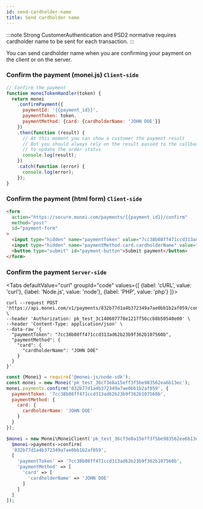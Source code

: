 ```yaml
---
id: send-cardholder-name
title: Send cardholder name
---
```


:::note
Strong CustomerAuthentication and PSD2 normative requires cardholder name to be sent for each transaction.
:::

You can send cardholder name when you are confirming your payment on the client or on the server.

### Confirm the payment (monei.js) `Client-side`

```js title="client.js"
// Confirm the payment
function moneiTokenHandler(token) {
  return monei
    .confirmPayment({
      paymentId: '{{payment_id}}',
      paymentToken: token,
      paymentMethod: {card: {cardholderName: 'JOHN DOE'}}
    })
    .then(function (result) {
      // At this moment you can show a customer the payment result
      // But you should always rely on the result passed to the callback endpoint on your server
      // to update the order status
      console.log(result);
    })
    .catch(function (error) {
      console.log(error);
    });
}
```

### Confirm the payment (html form) `Client-side`

```html
<form
  action="https://secure.monei.com/payments/{{payment_id}}/confirm"
  method="post"
  id="payment-form"
>
  <input type="hidden" name="paymentToken" value="7cc38b08ff471ccd313ad62b23b9f362b107560b" />
  <input type="hidden" name="paymentMethod.card.cardholderName" value="JOHN DOE" />
  <button type="submit" id="payment-button">Submit payment</button>
</form>
```

### Confirm the payment `Server-side`


<Tabs
  defaultValue="curl"
  groupId="code"
  values={[
    {label: 'cURL', value: 'curl'},
    {label: 'Node.js', value: 'node'},
    {label: 'PHP', value: 'php'}
  ]}>
<TabItem value="curl">

```shell script title="POST https://api.monei.com/v1/payments/{id}/confirm"
curl --request POST 'https://api.monei.com/v1/payments/832b77d1a4b372349a7ae0bb1b2af059/confirm' \
--header 'Authorization: pk_test_3c140607778e1217f56ccb8b50540e00' \
--header 'Content-Type: application/json' \
--data-raw '{
  "paymentToken": "7cc38b08ff471ccd313ad62b23b9f362b107560b",
  "paymentMethod": {
    "card": {
      "cardholderName": "JOHN DOE"
    }
  }
}'

```

</TabItem>

<TabItem value="node">

```js title="server.js"
const {Monei} = require('@monei-js/node-sdk');
const monei = new Monei('pk_test_36cf3e8a15eff3f5be983562ea6b13ec');
monei.payments.confirm('832b77d1a4b372349a7ae0bb1b2af059', {
  paymentToken: '7cc38b08ff471ccd313ad62b23b9f362b107560b',
  paymentMethod: {
    card: {
      cardholderName: 'JOHN DOE'
    }
  }
});
```

</TabItem>

<TabItem value="php">

```php title="server.php"
$monei = new Monei\MoneiClient('pk_test_36cf3e8a15eff3f5be983562ea6b13ec');
  $monei->payments->confirm(
  '832b77d1a4b372349a7ae0bb1b2af059',
  [
    'paymentToken' => '7cc38b08ff471ccd313ad62b23b9f362b107560b',
    'paymentMethod' => [
      'card' => [
        'cardholderName' => 'JOHN DOE'
      ]
    ]
  ]
]);
```

  </TabItem>
</Tabs>
